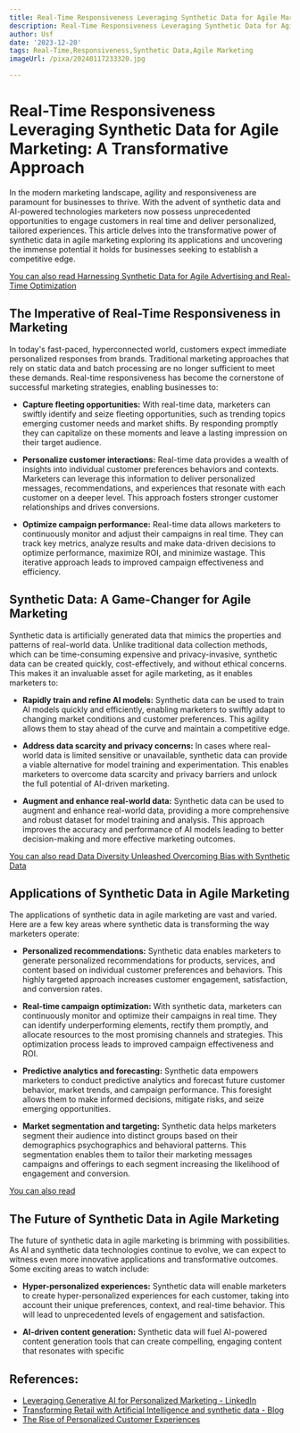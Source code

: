 ```yaml
---
title: Real-Time Responsiveness Leveraging Synthetic Data for Agile Marketing
description: Real-Time Responsiveness Leveraging Synthetic Data for Agile Marketing
author: Usf
date: '2023-12-20'
tags: Real-Time,Responsiveness,Synthetic Data,Agile Marketing
imageUrl: /pixa/20240117233320.jpg

---
```

# Real-Time  Responsiveness Leveraging Synthetic Data for Agile Marketing: A Transformative Approach

In the modern marketing landscape, agility and responsiveness are paramount for businesses to thrive. With the advent of synthetic data  and AI-powered technologies marketers now possess unprecedented opportunities to  engage customers in real time and deliver personalized, tailored experiences. This article delves into the transformative  power of synthetic data in agile  marketing exploring its applications and uncovering the immense potential it holds for  businesses seeking to establish a competitive edge.

[You can also read Harnessing Synthetic Data for Agile Advertising and Real-Time  Optimization](Harnessing%20Synthetic%20Data%20for%20Agile%20Advertising%20and%20Real-Time%20Optimization)


## The Imperative of Real-Time Responsiveness in Marketing

In today's fast-paced, hyperconnected world, customers expect immediate  personalized responses from brands. Traditional marketing approaches that rely on static data and batch processing are  no longer sufficient to meet these demands. Real-time responsiveness has become the cornerstone of successful  marketing strategies, enabling  businesses to:

- **Capture fleeting opportunities:** With real-time data, marketers can swiftly identify  and seize fleeting opportunities, such as trending topics emerging customer needs and market shifts. By responding promptly they can capitalize on these moments and  leave  a  lasting impression on  their target audience.

- **Personalize customer interactions:** Real-time data  provides a wealth of insights  into individual customer preferences behaviors and  contexts.  Marketers can leverage  this information to deliver personalized messages, recommendations, and experiences that resonate with each customer  on a deeper  level. This approach fosters stronger customer relationships  and  drives conversions.

- **Optimize campaign performance:**  Real-time data allows marketers to continuously monitor  and adjust their campaigns in real  time. They can track key metrics, analyze results and make  data-driven decisions to optimize performance, maximize ROI, and minimize wastage. This iterative approach leads  to improved campaign effectiveness and efficiency.

## Synthetic Data: A Game-Changer  for Agile Marketing

Synthetic  data is artificially generated data that mimics the properties and patterns of  real-world data. Unlike traditional data collection methods, which can be time-consuming expensive and privacy-invasive, synthetic data can be created quickly, cost-effectively, and without ethical concerns. This makes it an invaluable asset for agile marketing, as it enables marketers to:

- **Rapidly train and refine AI models:** Synthetic  data can be used to train AI models quickly and efficiently, enabling marketers to swiftly adapt to changing market conditions and customer  preferences. This agility allows them to stay ahead of  the curve and maintain a competitive edge.

- **Address data scarcity and privacy concerns:** In cases where real-world data is limited sensitive or  unavailable, synthetic  data can provide a viable alternative for model training  and experimentation. This enables  marketers to  overcome data scarcity and privacy barriers and unlock the full potential of AI-driven marketing.

- **Augment and enhance real-world data:** Synthetic data can  be used to augment and enhance real-world data, providing a more comprehensive and robust dataset for model training and analysis. This approach improves the accuracy and performance of AI models leading  to better decision-making and more effective marketing  outcomes.

[You can also  read Data Diversity Unleashed Overcoming Bias with Synthetic Data](Data%20Diversity%20Unleashed%20Overcoming%20Bias%20with%20Synthetic%20Data)


## Applications of Synthetic Data  in Agile Marketing

The applications  of synthetic data in agile  marketing are vast and varied. Here  are  a few key  areas where synthetic data is transforming the way marketers  operate:

- **Personalized recommendations:** Synthetic data  enables  marketers to generate personalized recommendations for products, services, and content based on individual customer  preferences and behaviors. This highly targeted approach  increases customer  engagement, satisfaction, and conversion rates.

- **Real-time campaign optimization:** With synthetic data, marketers can continuously monitor and optimize their campaigns in real time. They can identify underperforming elements, rectify them promptly, and allocate resources to the most promising channels  and strategies. This optimization process leads  to improved campaign effectiveness and ROI.

- **Predictive analytics and forecasting:** Synthetic data empowers marketers to conduct predictive analytics and forecast future customer behavior, market trends, and campaign performance. This foresight allows them  to make  informed decisions, mitigate risks, and seize emerging opportunities.

- **Market segmentation and targeting:** Synthetic data helps marketers segment their audience into distinct groups based  on their demographics  psychographics and behavioral  patterns. This segmentation enables them  to tailor their  marketing messages campaigns and offerings to each segment  increasing the likelihood of engagement  and conversion.

[You can also  read ]()


## The Future of Synthetic Data in Agile Marketing

The future of synthetic data in agile  marketing is brimming  with possibilities. As AI and  synthetic data technologies continue to evolve,  we can expect to witness even more innovative applications and transformative outcomes. Some exciting areas to watch include:

- **Hyper-personalized experiences:** Synthetic data will enable marketers to create hyper-personalized experiences for each customer, taking into account their unique preferences, context, and real-time behavior. This will lead to unprecedented  levels of engagement and  satisfaction.

- **AI-driven content generation:** Synthetic data will  fuel AI-powered content generation  tools that can create compelling,  engaging content that resonates with specific

## References:
- [Leveraging Generative AI for Personalized Marketing - LinkedIn](https://www.linkedin.com/pulse/leveraging-generative-ai-personalized-marketing-y2sconsulting-l2hwc)
- [Transforming Retail with Artificial Intelligence and synthetic data - Blog](https://www.synthesized.io/post/transforming-retail-with-aritificial-intelligence-and-synthetic-data)
- [The Rise of Personalized Customer Experiences](https://www.technology-innovators.com/the-rise-of-personalized-customer-experiences-leveraging-technology-for-tailored-interactions/)
